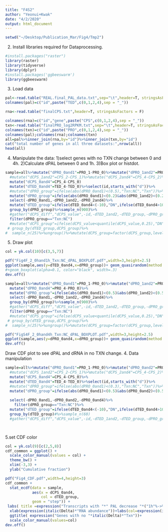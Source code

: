 ```yaml
---
title: "F4S2"
author: "Yeonui+Kwak"
date: "4/2/2020"
output: html_document
---
```



```R
setwd("~/Desktop/Publication_Mar/Fig4/Tmp2")

```
2. Install libraries required for Dataprocessing.
```R
#install.packages("raster")
library(raster)
library(tidyverse)
library(dplyr) 
#install.packages('ggbeeswarm')
library(ggbeeswarm)
```


3. Load data
```R

pal<-read.table("REAL.final_PAL_data.txt",sep="\t",header=T, stringsAsFactors = F)
colnames(pal)=c("id",paste("TED",c(0,1,2,4),sep = "_"))

rna<-read.table("finalCPS.txt",header=T, stringsAsFactors = F)

colnames(rna)=c("id","gene",paste("CPS",c(0,1,2,4),sep = "_"))
txn<-read.table("finalPRO_log2RPKM.txt",sep="\t",header=T, stringsAsFactors = F)
colnames(txn)=c("id",paste("PRO",c(0,1,2,4),sep = "_"))
colnames(pal);colnames(rna);colnames(txn)
all=pal%>%inner_join(rna,by="id")%>%inner_join(txn,by="id")
cat("total number of genes in all three datasets:",nrow(all))
head(all)

```

4. Manipulate the data:
1)select genes with no TXN change between 0 and 4h.
2)Calculate dPAL between 0 and 1h.
3)Box plot or histdot.

```r
sample=all%>%mutate("dPRO_0and1"=PRO_1-PRO_0)%>%mutate("dPRO_1and2"=PRO_2-PRO_1)%>%mutate("dPRO_2and4"=PRO_4-PRO_2)%>%
  #mutate("dCPS_1and2"=CPS_2-CPS_1)%>%mutate("dCPS_2and4"=CPS_4-CPS_2)%>%
  mutate("dCPS_0and4"=CPS_4-CPS_0)
  mutate("dTED_0and4"=TED_4-TED_0)%>%select(id,starts_with("d"))%>%
  #mutate("dPRO_group"=ifelse(abs(dPRO_0and1)<(0.5),"Txn:NC","Txn"))%>%
  mutate("dPRO_group"=ifelse(abs(dPRO_0and1)<(0.2)&abs(dPRO_1and2)<(0.2)&abs(dPRO_2and4)<(0.2),"Txn:NC","Txn"))%>%
  select(-dPRO_0and1,-dPRO_1and2,-dPRO_2and4)%>%
  mutate("dTED_group"=ifelse(dTED_0and4<(-10),"DN",ifelse(dTED_0and4>10,"UP","NC")))%>%
  group_by(dPRO_group)%>%sample_n(900)%>%
  #gather("dCPS_diff","dCPS_value",-id,-dTED_1and2,-dTED_group,-dPRO_group)%>%
  filter(dPRO_group=="Txn:NC")
  #mutate("dCPS_group"=ifelse(dCPS_value<quantile(dCPS_value,0.25),"DN",ifelse(dCPS_value>quantile(dCPS_value,0.75),"UP","NS")))%>%ungroup()%>%
 # group_by(dTED_group,dCPS_group)%>%
#  sample_n(25)%>%ungroup()%>%mutate(dCPS_group=factor(dCPS_group,levels=c("DN","NS","UP")))

```
5. Draw plot

```R
col = yk.col(10)[c(3,5,7)] 

pdf("Fig4F_2_0hand1h_Txn:NC_dPAL_BOXPLOT.pdf",width=3,height=2.5)
ggplot(sample,aes(y=dTED_0and4,x=dPRO_group))+ geom_quasirandom(method = "smiley",aes(col=dTED_group),size=0.5)+scale_colour_manual(values=col )+theme_bw()+ylab(expression(italic(Delta)*"PAL (nt)"))+xlab("0h vs 4h")+ggtitle( expression("Genes with no "*italic(Delta)*"Txn"))+ylim(c(-50,50))+labs(col=expression(italic(Delta)*"PAL"))
#+geom_boxplot(alpha=0.1, color="black", width=.3)
dev.off()
```


```R

sample=all%>%mutate("dPRO_0and1"=PRO_1-PRO_0)%>%mutate("dPRO_1and2"=PRO_2-PRO_1)%>%mutate("dPRO_2and4"=PRO_4-PRO_2)%>%
  mutate("dPRO_0and4"=PRO_4-PRO_0)%>%
  mutate("dPRO_group"=ifelse(abs(dPRO_0and1)<(0.5)&abs(dPRO_1and2)<(0.5)&abs(dPRO_2and4)<(0.5),"Txn:NC","Txn"))%>%
  select(-dPRO_0and1,-dPRO_1and2,-dPRO_2and4)%>%
  group_by(dPRO_group)%>%sample_n(900)%>%
  #gather("dCPS_diff","dCPS_value",-id,-dTED_1and2,-dTED_group,-dPRO_group)%>%
  filter(dPRO_group=="Txn:NC")
  #mutate("dCPS_group"=ifelse(dCPS_value<quantile(dCPS_value,0.25),"DN",ifelse(dCPS_value>quantile(dCPS_value,0.75),"UP","NS")))%>%ungroup()%>%
 # group_by(dTED_group,dCPS_group)%>%
#  sample_n(25)%>%ungroup()%>%mutate(dCPS_group=factor(dCPS_group,levels=c("DN","NS","UP")))

pdf("FigS4F_2_0hand4h_Txn:NC_dPAL_BOXPLOT.pdf",width=3,height=2.5)
ggplot(sample,aes(y=dPRO_0and4,x=dPRO_group))+ geom_quasirandom(method = "smiley",aes(col=dPRO_group),size=0.5)+scale_colour_manual(values=col )+theme_bw()+ylab(expression(italic(Delta)*"Transcription"))+xlab("0h vs 4h")+ggtitle( expression("Genes with no "*italic(Delta)*"Txn"))+ylim(c(-2,2))+labs(col=expression(italic(Delta)*"PAL"))+geom_boxplot(alpha=0.1, color="black", width=.3)
dev.off()
```

Draw CDF plot to see dPAL and dRNA in no TXN change.
4. Data manipulation

```R
sample=all%>%mutate("dPRO_0and1"=PRO_1-PRO_0)%>%mutate("dPRO_0and2"=PRO_2-PRO_0)%>%mutate("dPRO_0and4"=PRO_4-PRO_0)%>%
  #mutate("dCPS_1and2"=CPS_2-CPS_1)%>%mutate("dCPS_2and4"=CPS_4-CPS_2)%>%
  mutate("dCPS_0and4"=CPS_4-CPS_0)%>%
  mutate("dTED_0and4"=TED_4-TED_0)%>%select(id,starts_with("d"))%>%
  #mutate("dPRO_group"=ifelse(abs(dPRO_0and1)<(0.3),"Txn:NC","Txn"))%>%
  mutate("dPRO_group"=ifelse(abs(dPRO_0and1)<(0.5)&abs(dPRO_0and2)<(0.5)&abs(dPRO_0and4)<(0.5),"Txn:NC","Txn"))%>%
  
  select(-dPRO_0and1,-dPRO_0and2,-dPRO_0and4)%>%
    filter(dPRO_group=="Txn:NC")%>%
  mutate("dTED_group"=ifelse(dTED_0and4<(-10),"DN",ifelse(dTED_0and4>10,"UP","NC")))%>%
  group_by(dTED_group)#%>%sample_n(60)
  #gather("dCPS_diff","dCPS_value",-id,-dTED_1and2,-dTED_group,-dPRO_group)%>%




```

5.set CDF color
```r
col = yk.col(9)[c(2,5,8)] 
cdf_common = ggplot() +
  scale_color_manual(values = col) +
  theme_bw() +
  xlim(-3,3) +
  ylab("Cumulative fraction")
```

```R

pdf("Fig4_CDF.pdf",width=4,height=3)
cdf_common +
  stat_ecdf(data = sample,
            aes(x = dCPS_0and4,
                col = dTED_group,
            geom = "step")) +
 labs( title =expression("Transcripts with "*" PAL decrease "*("1h"%->%"2h"))) +
  xlab(expression(italic(Delta)*"RNA abundance"))+labs(col=expression(italic(Delta)*"PAL"))+
  ggtitle( expression("Genes with no "*italic(Delta)*"Txn"))+
  scale_color_manual(values=col)
dev.off()





````